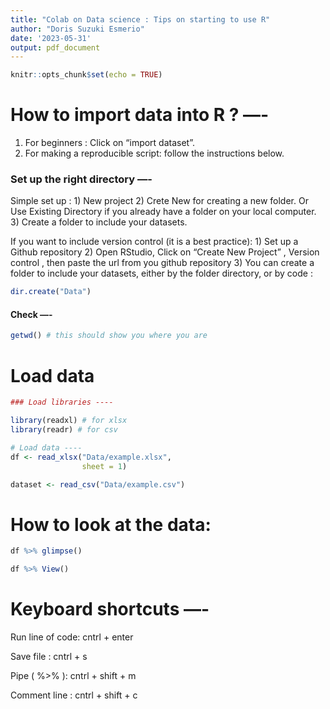 ```yaml
---
title: "Colab on Data science : Tips on starting to use R"
author: "Doris Suzuki Esmerio"
date: '2023-05-31'
output: pdf_document
---
```


```r
knitr::opts_chunk$set(echo = TRUE)
```


# How to import data into R ? ----

1) For beginners : Click on "import dataset".
2) For making a reproducible script: follow the instructions below.

### Set up the right directory ----

Simple set up :
1) New project
2) Crete New for creating a new folder. Or Use Existing Directory if you already have a folder on your local computer. 
3) Create a folder to include your datasets. 


If you want to include version control (it is a best practice):
1) Set up a Github repository
2) Open RStudio, Click on "Create New Project" , Version control , then paste the url from you github repository
3) You can create a folder to include your datasets, either by the folder directory, or by code :

```r
dir.create("Data")
```


#### Check ----

```r
getwd() # this should show you where you are
```


# Load data

```r

### Load libraries ----

library(readxl) # for xlsx
library(readr) # for csv

# Load data ----
df <- read_xlsx("Data/example.xlsx",
				sheet = 1)

dataset <- read_csv("Data/example.csv")
```



# How to look at the data:

```r
df %>% glimpse()

df %>% View()


```


# Keyboard shortcuts ----

Run line of code: cntrl + enter

Save file : cntrl + s

Pipe ( %>% ): cntrl + shift + m

Comment line : cntrl + shift + c


